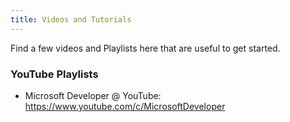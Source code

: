 ```yaml
---
title: Videos and Tutorials
---
```



<PageDescription>

Find a few videos and Playlists here that are useful to get started.
</PageDescription>


### YouTube Playlists

- Microsoft Developer @ YouTube: https://www.youtube.com/c/MicrosoftDeveloper